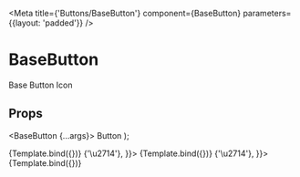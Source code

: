 
<Meta
  title={'Buttons/BaseButton'}
  component={BaseButton}
  parameters={{layout: 'padded'}}
/>

# BaseButton

Base Button Icon

## Props

<ArgsTable of={BaseButton} />

  <BaseButton {...args}>
    <Typography>Button</Typography>
  </BaseButton>
);

<Canvas>
  <Story
    name="Default"
    args={{
      onPress: action('onPress'),
      style: {},
    }}>
    {Template.bind({})}
  </Story>
  <Story
    name="With Leading Component"
    args={{
      onPress: action('onPress'),
      style: {},
      leadingComponent: <Typography>{'\u2714'}</Typography>,
    }}>
    {Template.bind({})}
  </Story>
  <Story
    name="With Tailing Component"
    args={{
      onPress: action('onPress'),
      style: {},
      tailingComponent: <Typography>{'\u2714'}</Typography>,
    }}>
    {Template.bind({})}
  </Story>
</Canvas>
